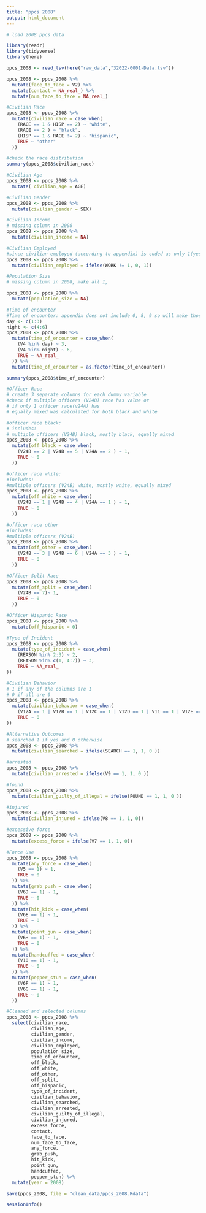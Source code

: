 ```yaml
---
title: "ppcs 2008"
output: html_document
---
```


```r
# load 2008 ppcs data

library(readr)
library(tidyverse)
library(here)
```

```r
ppcs_2008 <- read_tsv(here("raw_data","32022-0001-Data.tsv"))

```

```r
ppcs_2008 <- ppcs_2008 %>%
  mutate(face_to_face = V2) %>%
  mutate(contact = NA_real_) %>%
  mutate(num_face_to_face = NA_real_)
```

```r
#Civilian Race
ppcs_2008 <- ppcs_2008 %>% 
  mutate(civilian_race = case_when(
    (RACE == 1 & HISP == 2) ~ "white",
    (RACE == 2 ) ~ "black",
    (HISP == 1 & RACE != 2) ~ "hispanic",
    TRUE ~ "other"
  ))

#check the race distribution
summary(ppcs_2008$civilian_race)
```

```r
#Civilian Age
ppcs_2008 <- ppcs_2008 %>%
  mutate( civilian_age = AGE)
```

```r
#Civilian Gender
ppcs_2008 <- ppcs_2008 %>%
  mutate(civilian_gender = SEX)
```

```r
#Civilian Income
# missing column in 2008
ppcs_2008 <- ppcs_2008 %>%
  mutate(civilian_income = NA)
```

```r
#Civilian Employed
#since civilian employed (according to appendix) is coded as only 1(yes) or 0(otherwise),
ppcs_2008 <- ppcs_2008 %>%
  mutate(civilian_employed = ifelse(WORK != 1, 0, 1))
```

```r
#Population Size
# missing column in 2008, make all 1,

ppcs_2008 <- ppcs_2008 %>%
  mutate(population_size = NA)
```

```r
#Time of encounter
#Time of encounter: appendix does not include 0, 8, 9 so will make those NA
day <- c(1:3)
night <- c(4:6)
ppcs_2008 <- ppcs_2008 %>% 
  mutate(time_of_encounter = case_when(
    (V4 %in% day) ~ 3,
    (V4 %in% night) ~ 6,
    TRUE ~ NA_real_
  )) %>%
  mutate(time_of_encounter = as.factor(time_of_encounter))

summary(ppcs_2008$time_of_encounter)
```

```r
#Officer Race
# create 3 separate columns for each dummy variable
#check if multiple officers (V24B) race has value or
# if only 1 officer race(v24A) has
# equally mixed was calculated for both black and white

#officer race black:
# includes:
# multiple officers (V24B) black, mostly black, equally mixed
ppcs_2008 <- ppcs_2008 %>%
  mutate(off_black = case_when(
    (V24B == 2 | V24B == 5 | V24A == 2 ) ~ 1,
    TRUE ~ 0
  ))

#officer race white:
#includes:
#multiple officers (V24B) white, mostly white, equally mixed
ppcs_2008 <- ppcs_2008 %>%
  mutate(off_white = case_when(
    (V24B == 1 | V24B == 4 | V24A == 1 ) ~ 1,
    TRUE ~ 0
  ))

#officer race other
#includes:
#multiple officers (V24B) 
ppcs_2008 <- ppcs_2008 %>%
  mutate(off_other = case_when(
    (V24B == 3 | V24B == 6 | V24A == 3 ) ~ 1,
    TRUE ~ 0
  ))
```

```r
#Officer Split Race
ppcs_2008 <- ppcs_2008 %>%
  mutate(off_split = case_when(
    (V24B == 7)~ 1,
    TRUE ~ 0
  ))
```

```r
#Officer Hispanic Race
ppcs_2008 <- ppcs_2008 %>%
  mutate(off_hispanic = 0)

```

```r
#Type of Incident
ppcs_2008 <- ppcs_2008 %>%
  mutate(type_of_incident = case_when(
    (REASON %in% 2:3) ~ 2,
    (REASON %in% c(1, 4:7)) ~ 3,
    TRUE ~ NA_real_
))

```

```r
#Civilian Behavior
# 1 if any of the columns are 1
# 0 if all are 0
ppcs_2008 <- ppcs_2008 %>%
  mutate(civilian_behavior = case_when(
    (V12A == 1 | V12B == 1 | V12C == 1 | V12D == 1 | V11 == 1 | V12E == 1) ~ 1,
    TRUE ~ 0
))

```

```r
#Alternative Outcomes
# searched 1 if yes and 0 otherwise
ppcs_2008 <- ppcs_2008 %>% 
  mutate(civilian_searched = ifelse(SEARCH == 1, 1, 0 ))

#arrested
ppcs_2008 <- ppcs_2008 %>% 
  mutate(civilian_arrested = ifelse(V9 == 1, 1, 0 ))

#found 
ppcs_2008 <- ppcs_2008 %>%
  mutate(civilian_guilty_of_illegal = ifelse(FOUND == 1, 1, 0 ))

#injured
ppcs_2008 <- ppcs_2008 %>%
  mutate(civilian_injured = ifelse(V8 == 1, 1, 0))

#excessive force
ppcs_2008 <- ppcs_2008 %>%
  mutate(excess_force = ifelse(V7 == 1, 1, 0))

```

```r
#Force Use
ppcs_2008 <- ppcs_2008 %>%
  mutate(any_force = case_when(
    (V5 == 1) ~ 1,
    TRUE ~ 0
  )) %>%
  mutate(grab_push = case_when(
    (V6D == 1) ~ 1,
    TRUE ~ 0
  )) %>%
  mutate(hit_kick = case_when(
    (V6E == 1) ~ 1,
    TRUE ~ 0
  )) %>%
  mutate(point_gun = case_when(
    (V6H == 1) ~ 1,
    TRUE ~ 0
  )) %>%
  mutate(handcuffed = case_when(
    (V10 == 1) ~ 1,
    TRUE ~ 0
  )) %>%
  mutate(pepper_stun = case_when(
    (V6F == 1) ~ 1,
    (V6G == 1) ~ 1,
    TRUE ~ 0
  ))

```

```r
#Cleaned and selected columns
ppcs_2008 <- ppcs_2008 %>%
  select(civilian_race, 
         civilian_age, 
         civilian_gender, 
         civilian_income, 
         civilian_employed, 
         population_size, 
         time_of_encounter, 
         off_black, 
         off_white, 
         off_other, 
         off_split, 
         off_hispanic, 
         type_of_incident, 
         civilian_behavior, 
         civilian_searched, 
         civilian_arrested, 
         civilian_guilty_of_illegal, 
         civilian_injured, 
         excess_force, 
         contact, 
         face_to_face, 
         num_face_to_face, 
         any_force,
         grab_push, 
         hit_kick,
         point_gun,
         handcuffed,
         pepper_stun) %>%
  mutate(year = 2008)

save(ppcs_2008, file = "clean_data/ppcs_2008.Rdata")
```

```r
sessionInfo()
```

